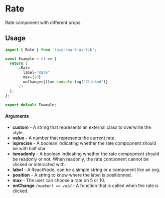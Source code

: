 # Rate

Rate component with different props.

## Usage

```ts
import { Rate } from 'lazy-smart-ui-lib';

const Example = () => {
  return (
      <Rate
        label="Rate"
        max={10}
        onChange={()=> console.log("Clicked")}
      />
  );
};

export default Example;
```

#### Arguments

- **custom** - A string that represents an external class to overwrite the style.
- **value** - A number that represents the current rate.
- **isprecise** - A boolean indicating whether the rate compopnent should be with half star.
- **isreadonly** - A boolean indicating whether the rate compopnent should be readonly or not. When readonly, the rate component cannot be clicked or interacted with.
- **label** - A ReactNode, can be a simple string or a component like an svg.
- **position** - A string to know where the label is positionned.
- **max** - The user can choose a rate on 5 or 10.
- **onChange** _`(number) => void`_ - A function that is called when the rate is clicked.